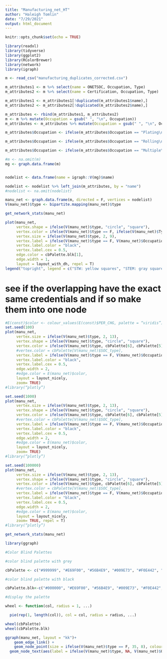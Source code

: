 ```yaml
---
title: "Manufacturing_net_HT"
author: "Haleigh Tomlin"
date: "7/29/2021"
output: html_document
---
```


```r
knitr::opts_chunk$set(echo = TRUE)
```

```r
library(readxl)
library(tidyverse)
library(ggplot2)
library(RColorBrewer)
library(network)
library(igraph)
```


```r
m <- read_csv("manufacturing_duplicates_corrected.csv")
```


```r
m_attributes1 <- m %>% select(name = ONETSOC, Occupation, Type)
m_attributes2 <- m %>% select(name = Certification, Occupation, Type)

m_attributes1 <- m_attributes1[!duplicated(m_attributes1$name),]
m_attributes2 <- m_attributes2[!duplicated(m_attributes2$name),]

m_attributes <- rbind(m_attributes1, m_attributes2)
m <- m %>% mutate(Occupation = gsub(" ", "\n", Occupation))
m_attributes <- m_attributes %>% mutate(Occupation = gsub(" ", "\n", Occupation))

```




```r
m_attributes$Occupation <- ifelse(m_attributes$Occupation == "Plating\nMachine\nSetters,\nOperators,\nand\nTenders,\nMetal\nand\nPlastic", "Plating Machine\nSetters, Operators,\nand Tenders, Metal\nand Plastic", m_attributes$Occupation)

m_attributes$Occupation <- ifelse(m_attributes$Occupation == "Rolling\nMachine\nSetters,\nOperators,\nand\nTenders,\nMetal\nand\nPlastic", "Rolling Machine\nSetters, Operators,\nand Tenders, Metal\nand Plastic", m_attributes$Occupation)

m_attributes$Occupation <- ifelse(m_attributes$Occupation == "Multiple\nMachine\nTool\nSetters,\nOperators,\nand\nTenders,\nMetal\nand\nPlastic", "Multiple Machine\nTool Setters,\nOperators,\nand Tenders,\nMetal and\nPlastic", m_attributes$Occupation)
```



```r
#m <- na.omit(m)
mg <- graph.data.frame(m)


nodelist <- data.frame(name = igraph::V(mg)$name)

nodelist <- nodelist %>% left_join(m_attributes, by = "name")
#nodelist <- na.omit(nodelist)

manu_net <- graph.data.frame(m, directed = F, vertices = nodelist)
V(manu_net)$type <- bipartite.mapping(manu_net)$type
```

```r
get_network_stats(manu_net)
```


```r
plot(manu_net,
     vertex.shape = ifelse(V(manu_net)$type, "circle", "square"),
     vertex.color = ifelse(V(manu_net)$type == F, ifelse(V(manu_net)$Type == "STW", cbPalette[5], cbPalette[1]), cbPalette[4]),
     vertex.size = ifelse(V(manu_net)$type, 2, 9),
     vertex.label = ifelse(V(manu_net)$type == F, V(manu_net)$Occupation, NA),
     vertex.label.color = "black",
     vertex.label.cex = 0.5,
     edge.color = cbPalette.blk[1],
     edge.width = 1,
     layout = layout_with_dh, repel = T)
legend("topright", legend = c("STW: yellow squares", "STEM: gray squares", "Certifications: green circles"), bty = "n", title = "Legend", xjust = 0, cex = 1.5)
```

# see if the overlapping have the exact same credentials and if so make them into one  node



```r
#E(const)$color <- colour_values(E(const)$PER_CHG, palette = “viridis”)
set.seed(100)
plot(manu_net,
     vertex.size = ifelse(V(manu_net)$type, 2, 13),
     vertex.shape = ifelse(V(manu_net)$type, "circle", "square"),
     vertex.color = ifelse(V(manu_net)$type, cbPalette[6], cbPalette[5]),
     #vertex.color = cbPalette[V(manu_net)$SOC_type],
     vertex.label = ifelse(V(manu_net)$type == F, V(manu_net)$Occupation, NA),
     vertex.label.color = "black",
     vertex.label.cex = 0.5,
     edge.width = 2,
     #edge.color = E(manu_net)$color,
     layout = layout_nicely,
     zoom= TRUE)
#library(“plotly”)

set.seed(1000)
plot(manu_net,
     vertex.size = ifelse(V(manu_net)$type, 2, 13),
     vertex.shape = ifelse(V(manu_net)$type, "circle", "square"),
     vertex.color = ifelse(V(manu_net)$type, cbPalette[6], cbPalette[5]),
     #vertex.color = cbPalette[V(manu_net)$SOC_type],
     vertex.label = ifelse(V(manu_net)$type == F, V(manu_net)$Occupation, NA),
     vertex.label.color = "black",
     vertex.label.cex = 0.5,
     edge.width = 2,
     #edge.color = E(manu_net)$color,
     layout = layout_nicely,
     zoom= TRUE)
#library(“plotly”)

set.seed(100000)
plot(manu_net,
     vertex.size = ifelse(V(manu_net)$type, 2, 13),
     vertex.shape = ifelse(V(manu_net)$type, "circle", "square"),
     vertex.color = ifelse(V(manu_net)$type, cbPalette[6], cbPalette[5]),
     #vertex.color = cbPalette[V(manu_net)$SOC_type],
     vertex.label = ifelse(V(manu_net)$type == F, V(manu_net)$Occupation, NA),
     vertex.label.color = "black",
     vertex.label.cex = 0.5,
     edge.width = 2,
     #edge.color = E(manu_net)$color,
     layout = layout_nicely,
     zoom= TRUE, repel = T)
#library(“plotly”)
```


```r
get_network_stats(manu_net)
```


```r
library(ggraph)
```

```r
#Color Blind Palettes

#color blind palette with grey

cbPalette <- c("#999999", "#E69F00", "#56B4E9", "#009E73", "#F0E442", "#0072B2", "#D55E00", "#CC79A7")

#color blind palette with black

cbPalette.blk<-c("#000000", "#E69F00", "#56B4E9", "#009E73", "#F0E442", "#0072B2", "#D55E00", "#CC79A7")

#display the palette

wheel <- function(col, radius = 1, ...)

  pie(rep(1, length(col)), col = col, radius = radius, ...)

wheel(cbPalette)
wheel(cbPalette.blk)
```



```r
ggraph(manu_net, layout = "kk")+ 
    geom_edge_link() + 
    geom_node_point(size = ifelse(V(manu_net)$type == F, 35, 8), colour = ifelse(V(manu_net)$type == F, ifelse(V(manu_net)$Type == "STW", cbPalette[2], cbPalette[4]), cbPalette[6])) +
  geom_node_text(aes(label = ifelse(V(manu_net)$type, NA, V(manu_net)$Occupation), repel = T, parse = T), show.legend = T) + theme_minimal() 
```


